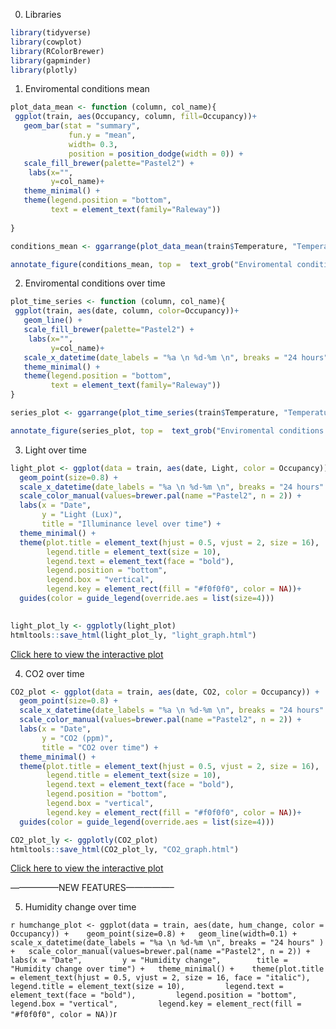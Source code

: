 0. Libraries 

```r
library(tidyverse)
library(cowplot)
library(RColorBrewer)
library(gapminder)
library(plotly)
```

1. Enviromental conditions mean

```r
plot_data_mean <- function (column, col_name){
 ggplot(train, aes(Occupancy, column, fill=Occupancy))+
   geom_bar(stat = "summary", 
             fun.y = "mean",
             width= 0.3,
             position = position_dodge(width = 0)) + 
   scale_fill_brewer(palette="Pastel2") +
    labs(x="",
         y=col_name)+
   theme_minimal() +
   theme(legend.position = "bottom",
         text = element_text(family="Raleway"))
    
}

conditions_mean <- ggarrange(plot_data_mean(train$Temperature, "Temperature (°C)"), plot_data_mean(train$Humidity, "Humidity (%)"), plot_data_mean(train$Light, "Light (Lux)"), plot_data_mean(train$CO2, "CO2 (ppm)"), nrow = 2, ncol=2,common.legend = TRUE, legend="bottom")

annotate_figure(conditions_mean, top =  text_grob("Enviromental conditions mean", size = 16, family="Raleway"))
```

2. Enviromental conditions over time

```r
plot_time_series <- function (column, col_name){
 ggplot(train, aes(date, column, color=Occupancy))+
   geom_line() +
   scale_fill_brewer(palette="Pastel2") +
    labs(x="",
         y=col_name)+
   scale_x_datetime(date_labels = "%a \n %d-%m \n", breaks = "24 hours" ) +
   theme_minimal() +
   theme(legend.position = "bottom",
         text = element_text(family="Raleway"))
}

series_plot <- ggarrange(plot_time_series(train$Temperature, "Temperature (°C)"), plot_time_series(train$Humidity, "Humidity (%)"), plot_time_series(train$Light, "Light (Lux)"), plot_time_series(train$CO2, "CO2 (ppm)"), nrow = 4,common.legend = TRUE, legend="bottom", heights = c(3, 3,3,3))

annotate_figure(series_plot, top =  text_grob("Enviromental conditions over time", size = 16, family="Raleway"))
```

3. Light over time

```r
light_plot <- ggplot(data = train, aes(date, Light, color = Occupancy)) + 
  geom_point(size=0.8) +
  scale_x_datetime(date_labels = "%a \n %d-%m \n", breaks = "24 hours" ) +
  scale_color_manual(values=brewer.pal(name ="Pastel2", n = 2)) + 
  labs(x = "Date", 
       y = "Light (Lux)",
       title = "Illuminance level over time") +
  theme_minimal() + 
  theme(plot.title = element_text(hjust = 0.5, vjust = 2, size = 16),
        legend.title = element_text(size = 10),
        legend.text = element_text(face = "bold"),
        legend.position = "bottom",
        legend.box = "vertical",
        legend.key = element_rect(fill = "#f0f0f0", color = NA))+
  guides(color = guide_legend(override.aes = list(size=4)))

  
light_plot_ly <- ggplotly(light_plot)
htmltools::save_html(light_plot_ly, "light_graph.html")
```
[Click here to view the interactive plot](light_graph.html)

4. CO2 over time

```r
CO2_plot <- ggplot(data = train, aes(date, CO2, color = Occupancy)) + 
  geom_point(size=0.8) +
  scale_x_datetime(date_labels = "%a \n %d-%m \n", breaks = "24 hours" ) +
  scale_color_manual(values=brewer.pal(name ="Pastel2", n = 2)) + 
  labs(x = "Date", 
       y = "CO2 (ppm)",
       title = "CO2 over time") +
  theme_minimal() + 
  theme(plot.title = element_text(hjust = 0.5, vjust = 2, size = 16),
        legend.title = element_text(size = 10),
        legend.text = element_text(face = "bold"),
        legend.position = "bottom",
        legend.box = "vertical",
        legend.key = element_rect(fill = "#f0f0f0", color = NA))+
  guides(color = guide_legend(override.aes = list(size=4)))

CO2_plot_ly <- ggplotly(CO2_plot)
htmltools::save_html(CO2_plot_ly, "CO2_graph.html")
```
[Click here to view the interactive plot](CO2_graph.html)

-----------------NEW FEATURES-----------------

5. Humidity change over time

```r
humchange_plot <- ggplot(data = train, aes(date, hum_change, color = Occupancy)) + 
  geom_point(size=0.8) +
  geom_line(width=0.1) +
  scale_x_datetime(date_labels = "%a \n %d-%m \n", breaks = "24 hours" ) +
  scale_color_manual(values=brewer.pal(name ="Pastel2", n = 2)) + 
  labs(x = "Date", 
       y = "Humidity change",
       title = "Humidity change over time") +
  theme_minimal() + 
  theme(plot.title = element_text(hjust = 0.5, vjust = 2, size = 16, face = "italic"),
        legend.title = element_text(size = 10),
        legend.text = element_text(face = "bold"),
        legend.position = "bottom",
        legend.box = "vertical",
        legend.key = element_rect(fill = "#f0f0f0", color = NA))
 ```r
